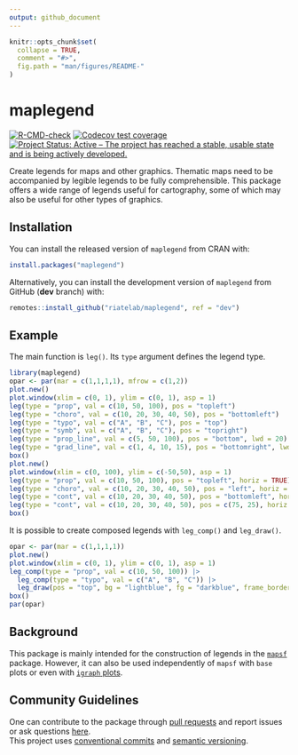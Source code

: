 ```yaml
---
output: github_document
---
```


<!-- README.md is generated from README.Rmd. Please edit that file -->

```r
knitr::opts_chunk$set(
  collapse = TRUE,
  comment = "#>",
  fig.path = "man/figures/README-"
)
```

# maplegend

<!-- badges: start -->
[![R-CMD-check](https://github.com/riatelab/maplegend/actions/workflows/R-CMD-check.yaml/badge.svg)](https://github.com/riatelab/maplegend/actions/workflows/R-CMD-check.yaml)
[![Codecov test coverage](https://codecov.io/gh/riatelab/maplegend/branch/main/graph/badge.svg)](https://app.codecov.io/gh/riatelab/maplegend?branch=main)
[![Project Status: Active – The project has reached a stable, usable
state and is being actively
developed.](https://www.repostatus.org/badges/latest/active.svg)](https://www.repostatus.org/#active)
<!-- badges: end -->

Create legends for maps and other graphics. Thematic maps need to be accompanied by legible legends to be fully comprehensible. This package offers a wide range of legends useful for cartography, some of which may also be useful for other types of graphics. 

## Installation

You can install the released version of `maplegend` from
CRAN with:

``` r
install.packages("maplegend")
```

Alternatively, you can install the development version of `maplegend` from
GitHub (**dev** branch) with:

``` r
remotes::install_github("riatelab/maplegend", ref = "dev")
```


## Example

The main function is `leg()`. Its `type` argument defines the legend type. 
```r
library(maplegend)
opar <- par(mar = c(1,1,1,1), mfrow = c(1,2))
plot.new()
plot.window(xlim = c(0, 1), ylim = c(0, 1), asp = 1)
leg(type = "prop", val = c(10, 50, 100), pos = "topleft")
leg(type = "choro", val = c(10, 20, 30, 40, 50), pos = "bottomleft")
leg(type = "typo", val = c("A", "B", "C"), pos = "top")
leg(type = "symb", val = c("A", "B", "C"), pos = "topright")
leg(type = "prop_line", val = c(5, 50, 100), pos = "bottom", lwd = 20)
leg(type = "grad_line", val = c(1, 4, 10, 15), pos = "bottomright", lwd = c(1, 5, 10))
box()
plot.new()
plot.window(xlim = c(0, 100), ylim = c(-50,50), asp = 1)
leg(type = "prop", val = c(10, 50, 100), pos = "topleft", horiz = TRUE)
leg(type = "choro", val = c(10, 20, 30, 40, 50), pos = "left", horiz = TRUE)
leg(type = "cont", val = c(10, 20, 30, 40, 50), pos = "bottomleft", horiz = TRUE)
leg(type = "cont", val = c(10, 20, 30, 40, 50), pos = c(75, 25), horiz = FALSE)
box()
```


It is possible to create composed legends with `leg_comp()` and `leg_draw()`.


```r
opar <- par(mar = c(1,1,1,1))
plot.new()
plot.window(xlim = c(0, 1), ylim = c(0, 1), asp = 1)
leg_comp(type = "prop", val = c(10, 50, 100)) |>
  leg_comp(type = "typo", val = c("A", "B", "C")) |>
  leg_draw(pos = "top", bg = "lightblue", fg = "darkblue", frame_border = NA)
box()
par(opar)
```


## Background

This package is mainly intended for the construction of legends in the [`mapsf`](https://riatelab.github.io/mapsf/) package. 
However, it can also be used independently of `mapsf` with `base` plots or even with [`igraph` plots](https://gist.github.com/rCarto/da5a4b0cd982a8c85cb847506fd2f415).


## Community Guidelines

One can contribute to the package through [pull
requests](https://github.com/riatelab/maplegend/pulls) and report issues or
ask questions [here](https://github.com/riatelab/maplegend/issues).  
This project uses [conventional
commits](https://www.conventionalcommits.org/en/v1.0.0-beta.3/) and
[semantic versioning](https://semver.org/).

